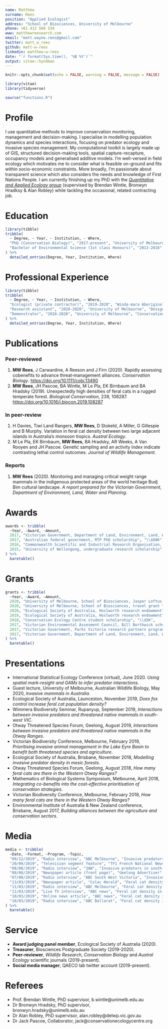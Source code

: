 ```yaml
---
name: Matthew
surname: Rees
position: "Applied Ecologist"
address: "School of Biosciences, University of Melbourne"
phone: +61 412 560 534
www: matthewreesearch.com
email: "matt.wayne.rees@gmail.com"
twitter: matt_w_rees
github: matt-w-rees
linkedin: matthew-w-rees
date: "`r format(Sys.time(), '%B %Y')`"
output: vitae::hyndman
---
```


```r

knitr::opts_chunk$set(echo = FALSE, warning = FALSE, message = FALSE)

library(vitae)
library(tidyverse)

source("functions.R")

```


# Profile
I use quantitative methods to improve conservation monitoring, management and decision-making. I specialise in modelling population dynamics and species interactions, focusing on predator ecology and invasive species management. My computational toolkit is largely made up of GIS, structured decision-making tools, spatial capture-recapture, occupancy models and generalised additive models. I'm well-versed in field ecology which motivates me to consider what is feasible on-ground and fits within socio-economic constraints. More broadly, I'm passionate about transparent science which also considers the needs and knowledge of First Nations People. I am currently finishing up my PhD with the [*Quantitative and Applied Ecology group*](https://qaeco.com){target="_blank"} (supervised by Brendan Wintle, Bronwyn Hradksy & Alan Robley) while tackling the occasional, related contracting job.


# Education

```r
library(tibble)
tribble(
  ~ Degree, ~ Year, ~ Institution, ~ Where, 
  "PhD (Conservation Biology)", "2017-present", "University of Melbourne", "Interactions between invasive predators and native prey", 
  "Bachelor of Environmental Science (1st class Honours)", "2013-2016", "Queensland University of Technology", "Prioritising invasive animal management in the Lake Eyre Basin, Australia",
) %>% 
  detailed_entries(Degree, Year, Institution, Where)
```



# Professional Experience

```r
library(tibble)
tribble(
  ~ Degree, ~ Year, ~ Institution, ~ Where, 
  "Ecologist (private contractor)", "2019-2020", "Winda-mara Aboriginal Corporation, Treetec", "Training Indigenous rangers in fauna monitoring protocols and grant writing",
  "Research assistant", "2020-2020", "University of Melbourne", "Designing fox density field surveys",
  "Demonstrator", "2018-2020", "University of Melbourne", "Conservation Biology, Environmental Risk Assessment subjects",
) %>% 
  detailed_entries(Degree, Year, Institution, Where)
```



# Publications
### Peer-reviewed
1.  **MW Rees**, J Carwardine, A Reeson and J Firn (2020). Rapidly assessing cobenefits to advance threat‐management alliances. *Conservation Biology*. [https://doi.org/10.1111/cobi.13490](https://doi.org/10.1111/cobi.13490)
2. **MW Rees**, JH Pascoe, BA Wintle, M Le Pla, EK Birnbaum and BA Hradsky (2019). Unexpectedly high densities of feral cats in a rugged temperate forest. *Biological Conservation*, 239, 108287. [https://doi.org/10.1016/j.biocon.2019.108287](https://doi.org/10.1016/j.biocon.2019.108287)

### In peer-review
1.  H Davies, Tiwi Land Rangers, **MW Rees**, D Stokeld, A Miller, G Gillespie and B Murphy. Variation in feral cat density between two large adjacent islands in Australia’s monsoon tropics. *Austral Ecology*.
2. M Le Pla, EK Birnbaum, **MW Rees**, BA Hradsky, AR Weeks, A Van Rooyen and JH Pascoe. Genetic sampling and an activity index indicate contrasting lethal control outcomes. *Journal of Wildlife Management*.

### Reports
1.  **MW Rees** (2020). Monitoring and managing critical weight range mammals in the indigenous protected areas of the world heritage Budj Bim cultural landscape. *A report prepared for the Victorian Government, Department of Environment, Land, Water and Planning*.



# Awards

```r
awards <- tribble(
  ~Year, ~Award, ~Amount,
  2017, "Victorian Government, Department of Land, Environment, Land, Water and Planning, PhD top-up scholarship", "\\$15K",
  2017, "Australian federal government, RTP PhD scholarship", "\\$98K",
  2016, "Commonwealth Scientific and Industrial Research Organisation, honours top-up scholarship", "\\$10K",
  2015, "University of Wollongong, undergraduate research scholarship", "\\$7.2K"
) %>%
  baretable()
```

\newpage


# Grants

```r
grants <- tribble(
  ~Year, ~Award, ~Amount,
  2020, "University of Melbourne, School of Biosciences, Jasper Loftus-Hills award", "\\$2.25K",
  2020, "University of Melbourne, School of Biosciences, travel grant ", "\\$2K",
  2020, "Ecological Society of Australia, Hoslworth research endowment", "\\$7.5K",
  2019, "Ecological Society of Australia, Hoslworth research endowment", "\\$6.75K",
  2018, "Conservation Ecology Centre student scholarship", "\\$5K",
  2017, "Victorian Environmental Assesment Council, Bill Borthwick scholarship", "\\$2K",
  2017, "Victorian Government, Parks Victoria research partners program (co-investigator)", "\\$20K",
  2017, "Victorian Government, Department of Land, Environment, Land, Water and Planning research grant", "\\$15K",
) %>%
  baretable()
```




# Presentations
* International Statistical Ecology Conference (virtual), June 2020. *Using spatial mark-resight and GAMs to infer predator interactions*.
* Guest lecture, University of Melbourne, Australian Wildlife Biology, May 2020, *Invasive mammals in Australia*.
* Ecological Society of Australia, Launceston, November 2019, *Does fox control increase feral cat population density?*
* Wimmera Biodiversity Seminar, Rupanyup, September 2019, *Interactions between invasive predators and threatened native mammals in south-west VIC*.
* Otway Threatened Species Forum, Geelong, August 2019, *Interactions between invasive predators and threatened native mammals in the Otway Ranges*.
* Victorian Biodiversity Conference, Melbourne, February 2019, *Prioritising invasive animal management in the Lake Eyre Basin to benefit both threatened species and agriculture*.
* Ecological Society of Australia, Brisbane, November 2018, *Modelling invasive predator density in mesic forests*.
* Otway Threatened Species Forum, Geelong, August 2018, *How many feral cats are there in the Western Otway Ranges?*
* Mathematics of Biological Systems Symposium, Melbourne, April 2018, *Integrating co-benefits into the cost-effective prioritisation of conservation strategies*.
* Victorian Biodiversity Conference, Melbourne, February 2018, *How many feral cats are there in the Western Otway Ranges?*
* Environmental Institute of Australia & New Zealand conference, Brisbane, August 2017, *Building alliances between the agriculture and conservation sectors*.


# Media
```r
media <- tribble(
  ~Date, ~Format, ~Program, ~Topic,
  "09/12/2019", "Radio interview", "ABC Melbourne", "Invasive predators interactions",
  "20/09/2019", "Television segment feature", "TF1 French National News", "Invasive animals in Australia",
  "08/08/2019", "Radio interview", "3AW", "Invasive predators in south-west VIC",
  "08/08/2019", "Newspaper article (front page)", "Geelong Advertiser", "Invasive predators in south-west VIC",
  "07/08/2019", "Radio interview", "ABC South West Victoria", "Invasive predators in south-west VIC",
  "13/03/2019", "Newspaper article", "Colac Herald", "Feral cat density in the Otway Ranges",
  "11/03/2019", "Radio interview", "ABC Melbourne", "Feral cat density in the Otway Ranges",
  "11/03/2019", "Live TV interview", "ABC news", "Feral cat density in the Otway Ranges",
  "10/03/2019", "Online news article", "ABC news", "Feral cat density in the Otway Ranges",
  "10/03/2019", "Radio interview", "ABC Ballarat", "Feral cat density in the Otway Ranges",
) %>%
  baretable()
```


# Service
* **Award judging panel member**, Ecological Society of Australia (2020).
* **Treasurer**, Biosciences Postgraduate Society (2019-2020).
* **Peer-reviewer**, *Wildlife Research*, *Conservation Biology* and *Austral Ecology* scientific journals (2019-present).
* **Social media manager**, QAECO lab twitter account (2019-present).


# Referees
* Prof. Brendan Wintle, PhD supervisor, b.wintle@unimelb.edu.au
* Dr Bronwyn Hradsky, PhD supervisor, bronwyn.hradsky@unimelb.edu.au
* Dr Alan Robley, PhD supervisor, alan.robley@delwp.vic.gov.au
* Dr Jack Pascoe, Collaborator, jack@conservationecologycentre.org

